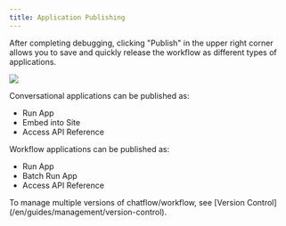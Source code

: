 ```yaml
---
title: Application Publishing
---
```



After completing debugging, clicking "Publish" in the upper right corner allows you to save and quickly release the workflow as different types of applications.

![](https://assets-docs.dify.ai/dify-enterprise-mintlify/en/guides/workflow/ea40850e9b8cc216b540362a7425ac5c.png)

Conversational applications can be published as:

* Run App
* Embed into Site
* Access API Reference

Workflow applications can be published as:

* Run App
* Batch Run App
* Access API Reference

<Info>
To manage multiple versions of chatflow/workflow, see [Version Control](/en/guides/management/version-control).
</Info>
